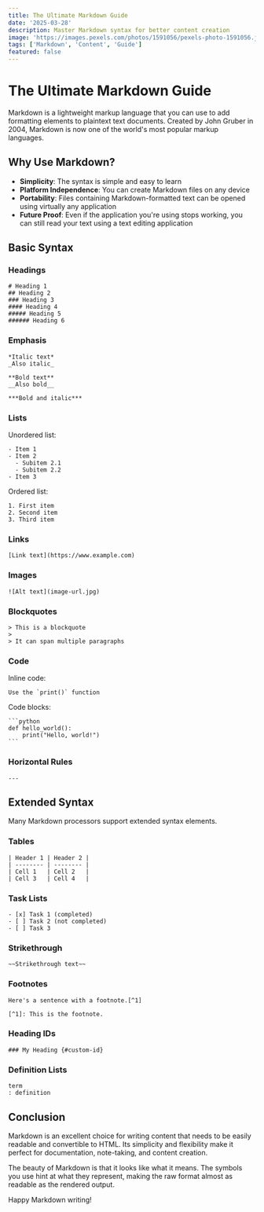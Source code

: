 ```yaml
---
title: The Ultimate Markdown Guide
date: '2025-03-28'
description: Master Markdown syntax for better content creation
image: 'https://images.pexels.com/photos/1591056/pexels-photo-1591056.jpeg'
tags: ['Markdown', 'Content', 'Guide']
featured: false
---
```


# The Ultimate Markdown Guide

Markdown is a lightweight markup language that you can use to add formatting elements to plaintext text documents. Created by John Gruber in 2004, Markdown is now one of the world's most popular markup languages.

## Why Use Markdown?

- **Simplicity**: The syntax is simple and easy to learn
- **Platform Independence**: You can create Markdown files on any device
- **Portability**: Files containing Markdown-formatted text can be opened using virtually any application
- **Future Proof**: Even if the application you're using stops working, you can still read your text using a text editing application

## Basic Syntax

### Headings

```
# Heading 1
## Heading 2
### Heading 3
#### Heading 4
##### Heading 5
###### Heading 6
```

### Emphasis

```
*Italic text*
_Also italic_

**Bold text**
__Also bold__

***Bold and italic***
```

### Lists

Unordered list:

```
- Item 1
- Item 2
  - Subitem 2.1
  - Subitem 2.2
- Item 3
```

Ordered list:

```
1. First item
2. Second item
3. Third item
```

### Links

```
[Link text](https://www.example.com)
```

### Images

```
![Alt text](image-url.jpg)
```

### Blockquotes

```
> This is a blockquote
> 
> It can span multiple paragraphs
```

### Code

Inline code:

```
Use the `print()` function
```

Code blocks:

````
```python
def hello_world():
    print("Hello, world!")
```
````

### Horizontal Rules

```
---
```

## Extended Syntax

Many Markdown processors support extended syntax elements.

### Tables

```
| Header 1 | Header 2 |
| -------- | -------- |
| Cell 1   | Cell 2   |
| Cell 3   | Cell 4   |
```

### Task Lists

```
- [x] Task 1 (completed)
- [ ] Task 2 (not completed)
- [ ] Task 3
```

### Strikethrough

```
~~Strikethrough text~~
```

### Footnotes

```
Here's a sentence with a footnote.[^1]

[^1]: This is the footnote.
```

### Heading IDs

```
### My Heading {#custom-id}
```

### Definition Lists

```
term
: definition
```

## Conclusion

Markdown is an excellent choice for writing content that needs to be easily readable and convertible to HTML. Its simplicity and flexibility make it perfect for documentation, note-taking, and content creation.

The beauty of Markdown is that it looks like what it means. The symbols you use hint at what they represent, making the raw format almost as readable as the rendered output.

Happy Markdown writing!